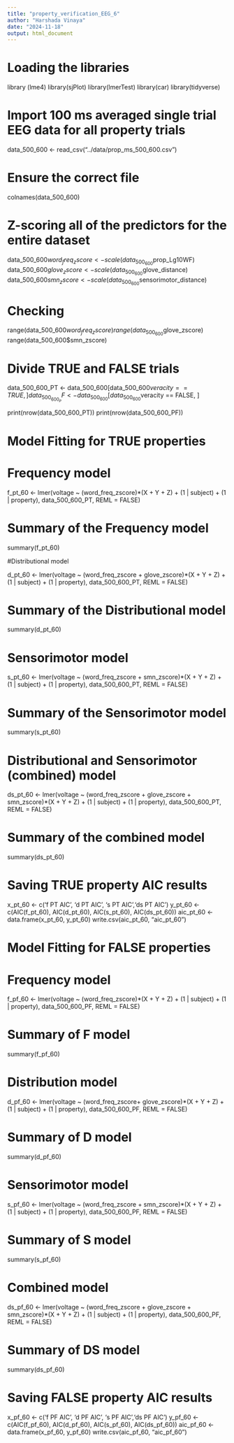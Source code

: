 ```yaml
---
title: "property_verification_EEG_6"
author: "Harshada Vinaya"
date: "2024-11-18"
output: html_document
---
```


# Loading the libraries 
library (lme4)
library(sjPlot)
library(lmerTest)
library(car)
library(tidyverse)

# Import 100 ms averaged single trial EEG data for all property trials
data_500_600 <- read_csv("../data/prop_ms_500_600.csv")

# Ensure the correct file
colnames(data_500_600)

# Z-scoring all of the predictors for the entire dataset
data_500_600$word_freq_zscore <- scale(data_500_600$prop_Lg10WF)
data_500_600$glove_zscore <- scale(data_500_600$glove_distance)
data_500_600$smn_zscore <- scale(data_500_600$sensorimotor_distance)


# Checking
range(data_500_600$word_freq_zscore)
range(data_500_600$glove_zscore)
range(data_500_600$smn_zscore)

# Divide TRUE and FALSE trials
data_500_600_PT <- data_500_600[data_500_600$veracity == TRUE, ]
data_500_600_PF <- data_500_600[data_500_600$veracity == FALSE, ]

print(nrow(data_500_600_PT))
print(nrow(data_500_600_PF))

###########################################################################

# Model Fitting for TRUE properties #

# Frequency model

f_pt_60 <- lmer(voltage ~ (word_freq_zscore)*(X + Y + Z) 
                + (1 | subject) 
                + (1 | property), 
                data_500_600_PT, REML = FALSE)

# Summary of the Frequency model 
summary(f_pt_60)

#Distributional model

d_pt_60 <- lmer(voltage ~ (word_freq_zscore + glove_zscore)*(X + Y + Z) 
                + (1 | subject) 
                + (1 | property), 
                data_500_600_PT, REML = FALSE)

# Summary of the Distributional model
summary(d_pt_60)


# Sensorimotor model

s_pt_60 <- lmer(voltage ~ (word_freq_zscore + smn_zscore)*(X + Y + Z) 
                + (1 | subject) 
                + (1 | property), 
                data_500_600_PT, REML = FALSE)

# Summary of the Sensorimotor model
summary(s_pt_60)

# Distributional and Sensorimotor (combined) model

ds_pt_60 <- lmer(voltage ~ (word_freq_zscore + 
                              glove_zscore + 
                              smn_zscore)*(X + Y + Z) 
                 + (1 | subject) 
                 + (1 | property), 
                 data_500_600_PT, REML = FALSE)

# Summary of the combined model
summary(ds_pt_60)


###############################################################

# Saving TRUE property AIC results

x_pt_60 <- c('f PT AIC', 'd PT AIC', 's PT AIC','ds PT AIC')
y_pt_60 <- c(AIC(f_pt_60), AIC(d_pt_60), AIC(s_pt_60), AIC(ds_pt_60))
aic_pt_60 <- data.frame(x_pt_60, y_pt_60)
write.csv(aic_pt_60, "aic_pt_60")

############################################################################

# Model Fitting for FALSE properties

# Frequency model

f_pf_60 <- lmer(voltage ~ (word_freq_zscore)*(X + Y + Z) 
                + (1 | subject) 
                + (1 | property), 
                data_500_600_PF, REML = FALSE)

# Summary of F model
summary(f_pf_60)


# Distribution model

d_pf_60 <- lmer(voltage ~ (word_freq_zscore+ glove_zscore)*(X + Y + Z) 
                + (1 | subject) 
                + (1 | property), 
                data_500_600_PF, REML = FALSE)

# Summary of D model
summary(d_pf_60)


# Sensorimotor model

s_pf_60 <- lmer(voltage ~ (word_freq_zscore + smn_zscore)*(X + Y + Z) 
                + (1 | subject) 
                + (1 | property), 
                data_500_600_PF, REML = FALSE)

# Summary of S model
summary(s_pf_60)


# Combined model

ds_pf_60 <- lmer(voltage ~ (word_freq_zscore +
                              glove_zscore + 
                              smn_zscore)*(X + Y + Z) 
                 + (1 | subject) 
                 + (1 | property), 
                 data_500_600_PF, REML = FALSE)

# Summary of DS model
summary(ds_pf_60)

# Saving FALSE property AIC results

x_pf_60 <- c('f PF AIC', 'd PF AIC', 's PF AIC','ds PF AIC')
y_pf_60 <- c(AIC(f_pf_60), AIC(d_pf_60), AIC(s_pf_60), AIC(ds_pf_60))
aic_pf_60 <- data.frame(x_pf_60, y_pf_60)
write.csv(aic_pf_60, "aic_pf_60")
